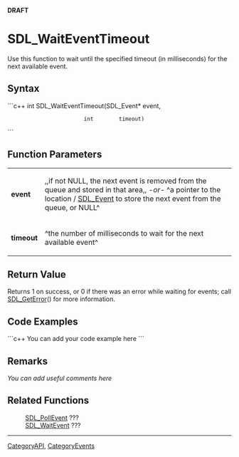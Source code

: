 <!-- pragma section-numbers off -->
<!-- pragma disable-camelcase -->
'''DRAFT'''

= SDL_WaitEventTimeout =
Use this function to wait until the specified timeout (in milliseconds) for the next available event.


== Syntax ==
```c++
int SDL_WaitEventTimeout(SDL_Event* event,
                         int        timeout)
```

== Function Parameters ==
{|
|'''event'''
|,,if not NULL, the next event is removed from the queue and stored in that area,, ''-or-'' ^a pointer to the location / [[SDL_Event]] to store the next event from the queue, or NULL^
|-
|'''timeout'''
|^the number of milliseconds to wait for the next available event^
|}

== Return Value ==
Returns 1 on success, or 0 if there was an error while waiting for events; call [[SDL_GetError]]() for more information.

== Code Examples ==
```c++
You can add your code example here
```

== Remarks ==
''You can add useful comments here''

== Related Functions ==
:[[SDL_PollEvent]] ???
:[[SDL_WaitEvent]] ???

----
[[CategoryAPI]], [[CategoryEvents]]
